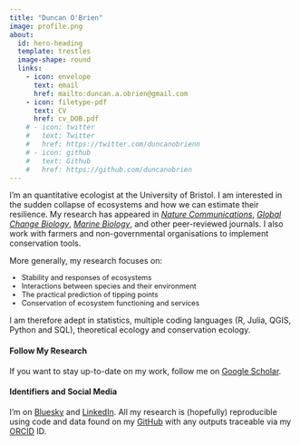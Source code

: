 ```yaml
---
title: "Duncan O'Brien"
image: profile.png
about:
  id: hero-heading
  template: trestles
  image-shape: round
  links:
    - icon: envelope
      text: email
      href: mailto:duncan.a.obrien@gmail.com
    - icon: filetype-pdf
      text: CV
      href: cv_DOB.pdf
    # - icon: twitter
    #   text: Twitter
    #   href: https://twitter.com/duncanobrienn
    # - icon: github
    #   text: Github
    #   href: https://github.com/duncanobrien
---
```


::: {#hero-heading}

I'm an quantitative ecologist at the University of Bristol. I am interested in the sudden collapse of ecosystems and how we can estimate their resilience. My research has appeared in [*Nature Communications*](https://www.nature.com/ncomms/), [*Global Change Biology*](https://onlinelibrary.wiley.com/journal/13652486), [*Marine Biology*](https://link.springer.com/journal/227), and other peer-reviewed journals. I also work with farmers and non-governmental organisations to implement conservation tools. 

More generally, my research focuses on:

::: {style="font-size: 90%;"}

* Stability and responses of ecosystems
* Interactions between species and their environment
* The practical prediction of tipping points
* Conservation of ecosystem functioning and services

::: 

I am therefore adept in statistics, multiple coding languages (R, Julia, QGIS, Python and SQL), theoretical ecology and conservation ecology.

#### Follow My Research

If you want to stay up-to-date on my work, follow me on [Google Scholar](https://scholar.google.com/citations?user=sk3TndwAAAAJ&hl=en). 

#### Identifiers and Social Media

I'm on [Bluesky](https://bsky.app/profile/duncanobrien.bsky.social) and [LinkedIn](https://www.linkedin.com/in/duncan-o-brien-73b8a414b/). All my research is (hopefully) reproducible using code and data found on my [GitHub](https://github.com/duncanobrien) with any outputs traceable via my [ORCID](https://orcid.org/0000-0002-3420-5210) ID.

:::
